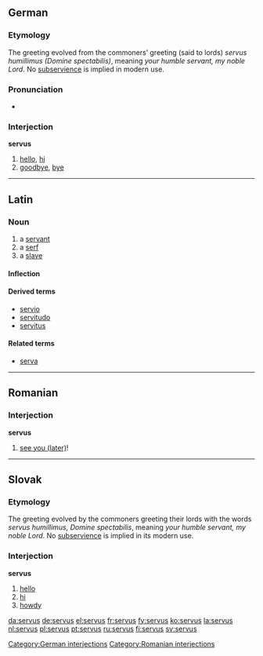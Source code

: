 ==German==

===Etymology===
The greeting evolved from the commoners’ greeting (said to lords) ''servus humillimus (Domine spectabilis)'', meaning ''your humble servant, my noble Lord''. No [[subservience]] is implied in modern use.

===Pronunciation===
*{{IPA|/ˈzɛrvus/}}

===Interjection===
'''servus'''

# [[hello]], [[hi]]
# [[goodbye]], [[bye]]

[[Category:German interjections]]

----

==Latin==
===Noun===
{{la-noun|servus|servi#Latin|servī|m|second}}

# a [[servant]]
# a [[serf]]
# a [[slave]]

====Inflection====
{{ladecl2}}
{{la-decl-2nd|serv}}

====Derived terms====
* [[servio]]
* [[servitudo]]
* [[servitus]]

====Related terms====
* [[serva]]

----

==Romanian==

===Interjection===
'''servus'''

# {{informal|in Transylvania|lang=ro}} [[see you later|see you (later)]]!

[[Category:Romanian interjections]]

----

==Slovak==

===Etymology===
The greeting evolved by the commoners greeting their lords with the words ''servus humillimus, Domine spectabilis'', meaning ''your humble servant, my noble Lord''. No [[subservience]] is implied in its modern use.

===Interjection===
'''servus'''

# [[hello]]
# [[hi]]
# [[howdy]]

[[da:servus]]
[[de:servus]]
[[el:servus]]
[[fr:servus]]
[[fy:servus]]
[[ko:servus]]
[[la:servus]]
[[nl:servus]]
[[pl:servus]]
[[pt:servus]]
[[ru:servus]]
[[fi:servus]]
[[sv:servus]]